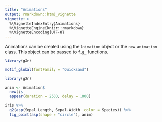```yaml
---
title: "Animations"
output: rmarkdown::html_vignette
vignette: >
  %\VignetteIndexEntry{Animations}
  %\VignetteEngine{knitr::rmarkdown}
  %\VignetteEncoding{UTF-8}
---
```


Animations can be created using the `Animation` object or the `new_animation` class. This object can be passed to `fig_` functions.

```r
library(g2r)

motif_global(fontFamily = "Quicksand")
```

```r
library(g2r)

anim <- Animation$
  new()$
  appear(duration = 2500, delay = 1000)

iris %>% 
  g2(asp(Sepal.Length, Sepal.Width, color = Species)) %>% 
  fig_point(asp(shape = "circle"), anim)
```
